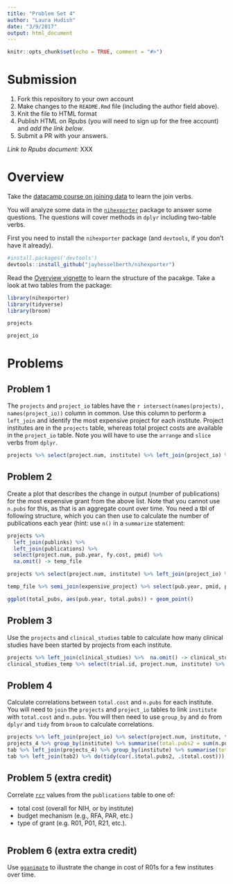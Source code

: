 ```yaml
---
title: "Problem Set 4"
author: "Laura Hudish"
date: "3/9/2017"
output: html_document
---
```


```r
knitr::opts_chunk$set(echo = TRUE, comment = "#>")
```

# Submission

1. Fork this repository to your own account
1. Make changes to the `README.Rmd` file (including the author field above).
1. Knit the file to HTML format
1. Publish HTML on Rpubs (you will need to sign up for the free account) and *add the link below*.
1. Submit a PR with your answers.

*Link to Rpubs document:* XXX

# Overview

Take the [datacamp course on joining data](https://www.datacamp.com/courses/joining-data-in-r-with-dplyr) to learn the join verbs.

You will analyze some data in the [`nihexporter`](https://github.com/jayhesselberth/nihexporter) package to answer some questions. The questions will cover methods in `dplyr` including two-table verbs.

First you need to install the `nihexporter` package (and `devtools`, if you don't have it already).

```r
#install.packages('devtools')
devtools::install_github("jayhesselberth/nihexporter")
```

Read the [Overview vignette](http://jayhesselberth.github.io/nihexporter/articles/nihexporter.html) to learn the structure of the pacakge. Take a look at two tables from the package:

```r
library(nihexporter)
library(tidyverse)
library(broom)

projects

project_io
```

# Problems

## Problem 1

The `projects` and `project_io` tables have the `r intersect(names(projects), names(project_io))` column in common. Use this column to perform a `left_join` and identify the most expensive project for each institute. Project institutes are in the `projects` table, whereas total project costs are available in the `project_io` table. Note you will have to use the `arrange` and `slice` verbs from `dplyr`.

```r
projects %>% select(project.num, institute) %>% left_join(project_io) %>% select(project.num, institute, total.cost) %>% group_by(institute) %>% arrange(desc(total.cost)) %>% slice(1:1) %>% arrange(desc(total.cost))
```

## Problem 2

Create a plot that describes the change in output (number of publications) for the most expensive grant from the above list. Note that you cannot use `n.pubs` for this, as that is an aggregate count over time. You need a tbl of following structure, which you can then use to calculate the number of publications each year (hint: use `n()` in a `summarize` statement:

```r
projects %>%
  left_join(publinks) %>%
  left_join(publications) %>%
  select(project.num, pub.year, fy.cost, pmid) %>%
  na.omit() -> temp_file


```

```r

projects %>% select(project.num, institute) %>% left_join(project_io) %>% select(project.num, institute, total.cost) %>% group_by(institute) %>% arrange(desc(total.cost)) %>% slice(1:1) %>% arrange(desc(total.cost)) %>% ungroup() %>% slice(1:1) -> expensive_project

temp_file %>% semi_join(expensive_project) %>% select(pub.year, pmid, project.num) %>% group_by(pub.year) %>% summarise(total.pubs = n()) -> total_pubs

ggplot(total_pubs, aes(pub.year, total.pubs)) + geom_point() 
```

## Problem 3

Use the `projects` and `clinical_studies` table to calculate how many clinical studies have been started by projects from each institute.

```r
projects %>% left_join(clinical_studies) %>%  na.omit() -> clinical_studies_temp
clinical_studies_temp %>% select(trial.id, project.num, institute) %>% group_by(institute) %>% summarise(total_project = n())
```

## Problem 4

Calculate correlations between `total.cost` and `n.pubs` for each institute. You will need to `join` the `projects` and `project_io` tables to link `institute` with `total.cost` and `n.pubs`. You will then need to use `group_by` and `do` from `dplyr` and `tidy` from `broom` to calculate correlations.

```r
projects %>% left_join(project_io) %>% select(project.num, institute, total.cost, n.pubs) -> projects_4 
projects_4 %>% group_by(institute) %>% summarise(total.pubs2 = sum(n.pubs, na.rm = T)) -> tab 
tab %>% left_join(projects_4) %>% group_by(institute) %>% summarise(total.cost = sum(total.cost, na.rm = T)) -> tab2
tab %>% left_join(tab2) %>% do(tidy(cor(.$total.pubs2, .$total.cost)))

```

## Problem 5 (extra credit)

Correlate [`rcr`](https://icite.od.nih.gov/) values from the `publications` table to one of:

- total cost (overall for NIH, or by institute)
- budget mechanism (e.g., RFA, PAR, etc.)
- type of grant (e.g. R01, P01, R21, etc.). 

```r

```

## Problem 6 (extra extra credit)

Use [`gganimate`](https://github.com/dgrtwo/gganimate) to illustrate the change in cost of R01s for a few institutes over time.

```r
```
